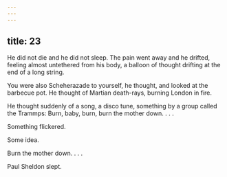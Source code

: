```yaml
---
---
---
```

title: 23
---




He did not die and he did not sleep. The pain went away and he drifted, feeling almost untethered from his body, a balloon of thought drifting at the end of a long string.

You were also Scheherazade to yourself, he thought, and looked at the barbecue pot. He thought of Martian death-rays, burning London in fire.

He thought suddenly of a song, a disco tune, something by a group called the Trammps: Burn, baby, burn, burn the mother down. . . .

Something flickered.

Some idea.

Burn the mother down. . . .

Paul Sheldon slept.